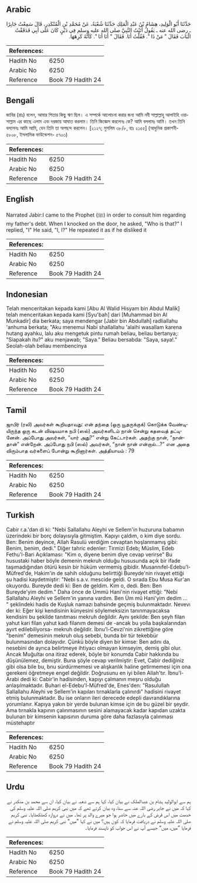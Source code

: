 ## Arabic


<div dir="rtl" lang="ar" style={{fontSize:'larger',backgroundColor:'#f8f9fa',padding:20}}>
حَدَّثَنَا أَبُو الْوَلِيدِ، هِشَامُ بْنُ عَبْدِ الْمَلِكِ حَدَّثَنَا شُعْبَةُ، عَنْ مُحَمَّدِ بْنِ الْمُنْكَدِرِ، قَالَ سَمِعْتُ جَابِرًا ـ رضى الله عنه ـ يَقُولُ أَتَيْتُ النَّبِيَّ صلى الله عليه وسلم فِي دَيْنٍ كَانَ عَلَى أَبِي فَدَقَقْتُ الْبَابَ فَقَالَ ‏"‏ مَنْ ذَا ‏"‏‏.‏ فَقُلْتُ أَنَا‏.‏ فَقَالَ ‏"‏ أَنَا أَنَا ‏"‏‏.‏ كَأَنَّهُ كَرِهَهَا‏.‏
</div>
<div style={{backgroundColor:'#f8f9fa',padding:20, marginBottom: 10}}><table> <thead> <tr> <th>References:</th> <th></th> </tr> </thead> <tbody><tr><td>Hadith No</td><td>6250</td></tr><tr><td>Arabic No</td><td>6250</td></tr><tr><td>Reference</td><td>Book 79 Hadith 24</td></tr></tbody></table></div>

## Bengali


<div dir="ltr" lang="bn" style={{fontSize:'larger',backgroundColor:'#f8f9fa',padding:20}}>
জাবির (রাঃ) বলেন, আমার পিতার কিছু ঋণ ছিল। এ সম্পর্কে আলোচনা করার জন্য আমি নবী সাল্লাল্লাহু আলাইহি ওয়াসাল্লাম এর কাছে এলাম এবং দরজায় আঘাত করলাম। তিনি জিজ্ঞেস করলেনঃ কে? আমি বললামঃ আমি। তখন তিনি বললেনঃ আমি আমি, যেন তিনি তা অপছন্দ করলেন। [২১২৭; মুসলিম ৩৮/৮, হাঃ ২১৫৫] (আধুনিক প্রকাশনী- ৫৮০৮, ইসলামিক ফাউন্ডেশন- ৫৭০৩)
</div>
<div style={{backgroundColor:'#f8f9fa',padding:20, marginBottom: 10}}><table> <thead> <tr> <th>References:</th> <th></th> </tr> </thead> <tbody><tr><td>Hadith No</td><td>6250</td></tr><tr><td>Arabic No</td><td>6250</td></tr><tr><td>Reference</td><td>Book 79 Hadith 24</td></tr></tbody></table></div>

## English


<div dir="ltr" lang="en" style={{fontSize:'larger',backgroundColor:'#f8f9fa',padding:20}}>
Narrated Jabir:I came to the Prophet (ﷺ) in order to consult him regarding my father's debt. When I knocked on the door, he asked, "Who is that?" I replied, "I" He said, "I, I?" He repeated it as if he disliked it
</div>
<div style={{backgroundColor:'#f8f9fa',padding:20, marginBottom: 10}}><table> <thead> <tr> <th>References:</th> <th></th> </tr> </thead> <tbody><tr><td>Hadith No</td><td>6250</td></tr><tr><td>Arabic No</td><td>6250</td></tr><tr><td>Reference</td><td>Book 79 Hadith 24</td></tr></tbody></table></div>

## Indonesian


<div dir="ltr" lang="id" style={{fontSize:'larger',backgroundColor:'#f8f9fa',padding:20}}>
Telah menceritakan kepada kami [Abu Al Walid Hisyam bin Abdul Malik] telah menceritakan kepada kami [Syu'bah] dari [Muhammad bin Al Munkadir] dia berkata; saya mendengar [Jabir bin Abdullah] radliallahu 'anhuma berkata; "Aku menemui Nabi shallallahu 'alaihi wasallam karena hutang ayahku, lalu aku mengetuk pintu rumah beliau, beliau bertanya;: "Siapakah itu?" aku menjawab; "Saya." Beliau bersabda: "Saya, saya!." Seolah-olah beliau membencinya
</div>
<div style={{backgroundColor:'#f8f9fa',padding:20, marginBottom: 10}}><table> <thead> <tr> <th>References:</th> <th></th> </tr> </thead> <tbody><tr><td>Hadith No</td><td>6250</td></tr><tr><td>Arabic No</td><td>6250</td></tr><tr><td>Reference</td><td>Book 79 Hadith 24</td></tr></tbody></table></div>

## Tamil


<div dir="ltr" lang="ta" style={{fontSize:'larger',backgroundColor:'#f8f9fa',padding:20}}>
ஜாபிர் (ரலி) அவர்கள் கூறியதாவது: என் தந்தை (ஒரு யூதருக்குக்) கொடுக்க வேண்டியிருந்த ஒரு கடன் விஷயமாக நபி (ஸல்) அவர்களிடம் நான் சென்று கதவைத் தட்டினேன். அப்போது அவர்கள், “யார் அது?” என்று கேட்டார்கள். அதற்கு நான், “நான்தான்” என்றேன். அப்போது நபி (ஸல்) அவர்கள், “நான் நான் என்றால்...?” என அதை விரும்பாத வர்களைப் போன்று கூறினார்கள். அத்தியாயம் : 79
</div>
<div style={{backgroundColor:'#f8f9fa',padding:20, marginBottom: 10}}><table> <thead> <tr> <th>References:</th> <th></th> </tr> </thead> <tbody><tr><td>Hadith No</td><td>6250</td></tr><tr><td>Arabic No</td><td>6250</td></tr><tr><td>Reference</td><td>Book 79 Hadith 24</td></tr></tbody></table></div>

## Turkish


<div dir="ltr" lang="tr" style={{fontSize:'larger',backgroundColor:'#f8f9fa',padding:20}}>
Cabir r.a.'dan di ki: "Nebi Sallallahu Aleyhi ve Sellem'in huzuruna babamın üzerindeki bir borç dolayısıyla gitmiştim. Kapıyı çaldım, o kim diye sordu. Ben: Benim deyince, Allah Rasulü verdiğim cevaptan hoşlanmamış gibi: Benim, benim, dedi." Diğer tahric edenler: Tirmizi Edeb; Müslim, Edeb Fethu'l-Bari Açıklaması: "Kim o, diyene benim diye cevap verirse" Bu husustaki haber böyle demenin mekruh olduğu hususunda açık bir ifade taşımadığından ötürü kesin bir hüküm vermemiş gibidir. Musannıfel-Edebu'l-Müfred'de, Hakim'in de sahih olduğunu belirttiği Bureyde'nin rivayet ettiği şu hadisi kaydetmiştir: "Nebi s.a.v. mescide geldi. O sırada Ebu Musa Kur'an okuyordu. Bureyde dedi ki: Ben de geldim. Kim o, dedi. Ben: Ben Bureyde'yim dedim." Daha önce de Ümmü Hani'nin rivayet ettiği: "Nebi Sallallahu Aleyhi ve Sellem'in yanına vardım. Ben Üm mü Hani'yim dedim ... " şeklindeki hadis de Kuşluk namazı bahsinde geçmiş bulunmaktadır. Nevevı der ki: Eğer kişi kendisinin künyesini söylemeksizin tanınmayacaksa kendisini bu şekilde tanıtması mekruh değildir. Aynı şekilde: Ben şeyh filan yahut kari filan yahut kadı filanım demesi de -ancak bu yolla başkalarından ayırt edilebiliyorsa- mekruh değildir. İbnu'l-Cevzi'nin zikrettiğine göre "benim" demesinin mekruh oluş sebebi, bunda bir tür tekebbür bulunmasından dolayıdır. Çünkü böyle diyen bir kimse: Ben adını da, nesebini de ayrıca belirtmeye ihtiyacı olmayan kimseyim, demiş gibi olur. Ancak Muğultaı ona itiraz ederek, böyle bir konumda Cabir hakkında bu düşünülemez, demiştir. Buna şöyle cevap verilmiştir: Evet, Cabir dediğiniz gibi olsa bile bu, bnu sürdürmemesi ve alışkanlık haline getirmemesi için ona gerekeni öğretmeye engel değildir. Doğrusunu en iyi bilen Allah'tır. İbnu'l-Arabi dedi ki: Cabir'in hadisinden, kapıyı çalmanın meşru olduğu anlaşılmaktadır. Buhari el-Edebu'l-Müfred'de, Enes'den: "Rasulullah Sallallahu Aleyhi ve Sellem'in kapıları tırnaklarla çalınırdı" hadisini rivayet etmiş bulunmaktadır. Bu ise onların ileri derecede edepli davrandıklarına yorumlanır. Kapıya yakın bir yerde bulunan kimse için de bu güzel bir şeydir. Ama tırnakla kapının çalınmasının sesini alamayacak kadar kapıdan uzakta bulunan bir kimsenin kapısının duruma göre daha fazlasıyla çalınması müstehaptır
</div>
<div style={{backgroundColor:'#f8f9fa',padding:20, marginBottom: 10}}><table> <thead> <tr> <th>References:</th> <th></th> </tr> </thead> <tbody><tr><td>Hadith No</td><td>6250</td></tr><tr><td>Arabic No</td><td>6250</td></tr><tr><td>Reference</td><td>Book 79 Hadith 24</td></tr></tbody></table></div>

## Urdu


<div dir="rtl" lang="ur" style={{fontSize:'larger',backgroundColor:'#f8f9fa',padding:20}}>
ہم سے ابوالولید ہشام بن عبدالملک نے بیان کیا، کہا ہم سے شعبہ نے بیان کیا، ان سے محمد بن منکدر نے کہا کہ میں نے جابر رضی اللہ عنہ سے سنا، وہ بیان کرتے تھے کہ میں نبی کریم صلی اللہ علیہ وسلم کی خدمت میں اس قرض کے بارے میں حاضر ہوا جو میرے والد پر تھا۔ میں نے دروازہ کھٹکھٹایا۔ نبی کریم صلی اللہ علیہ وسلم نے دریافت فرمایا کہ کون ہیں؟ میں نے کہا ”میں“ نبی کریم صلی اللہ علیہ وسلم نے فرمایا ”میں، میں“ جیسے آپ نے اس جواب کو ناپسند فرمایا۔
</div>
<div style={{backgroundColor:'#f8f9fa',padding:20, marginBottom: 10}}><table> <thead> <tr> <th>References:</th> <th></th> </tr> </thead> <tbody><tr><td>Hadith No</td><td>6250</td></tr><tr><td>Arabic No</td><td>6250</td></tr><tr><td>Reference</td><td>Book 79 Hadith 24</td></tr></tbody></table></div>